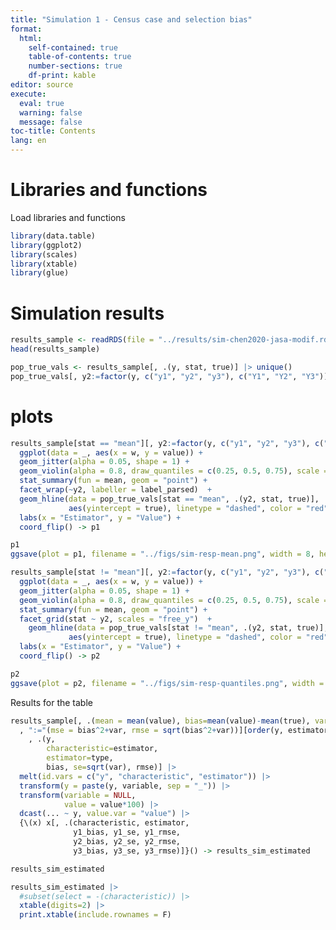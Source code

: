 ```yaml
---
title: "Simulation 1 - Census case and selection bias"
format: 
  html:
    self-contained: true
    table-of-contents: true
    number-sections: true
    df-print: kable
editor: source
execute: 
  eval: true
  warning: false
  message: false
toc-title: Contents
lang: en
---
```


# Libraries and functions

Load libraries and functions 

```r
library(data.table)
library(ggplot2)
library(scales)
library(xtable)
library(glue)
```


# Simulation results


```r
results_sample <- readRDS(file = "../results/sim-chen2020-jasa-modif.rds")
head(results_sample)
```

```r
pop_true_vals <- results_sample[, .(y, stat, true)] |> unique()
pop_true_vals[, y2:=factor(y, c("y1", "y2", "y3"), c("Y1", "Y2", "Y3"))]
```


# plots

```r
results_sample[stat == "mean"][, y2:=factor(y, c("y1", "y2", "y3"), c("Y1", "Y2", "Y3"))] |> 
  ggplot(data = _, aes(x = w, y = value)) +
  geom_jitter(alpha = 0.05, shape = 1) + 
  geom_violin(alpha = 0.8, draw_quantiles = c(0.25, 0.5, 0.75), scale = "width") + 
  stat_summary(fun = mean, geom = "point") + 
  facet_wrap(~y2, labeller = label_parsed)  + 
  geom_hline(data = pop_true_vals[stat == "mean", .(y2, stat, true)], 
             aes(yintercept = true), linetype = "dashed", color = "red") + 
  labs(x = "Estimator", y = "Value") +
  coord_flip() -> p1

p1
ggsave(plot = p1, filename = "../figs/sim-resp-mean.png", width = 8, height = 6)

```

```r
results_sample[stat != "mean"][, y2:=factor(y, c("y1", "y2", "y3"), c("Y1", "Y2", "Y3"))] |> 
  ggplot(data = _, aes(x = w, y = value)) +
  geom_jitter(alpha = 0.05, shape = 1) + 
  geom_violin(alpha = 0.8, draw_quantiles = c(0.25, 0.5, 0.75), scale = "width") + 
  stat_summary(fun = mean, geom = "point") + 
  facet_grid(stat ~ y2, scales = "free_y")  + 
    geom_hline(data = pop_true_vals[stat != "mean", .(y2, stat, true)], 
             aes(yintercept = true), linetype = "dashed", color = "red") + 
  labs(x = "Estimator", y = "Value") + 
  coord_flip() -> p2

p2
ggsave(plot = p2, filename = "../figs/sim-resp-quantiles.png", width = 8, height = 6)

```
Results for the table

```r
results_sample[, .(mean = mean(value), bias=mean(value)-mean(true), var = var(value)), .(y, estimator=stat, type=w)][
  , ":="(mse = bias^2+var, rmse = sqrt(bias^2+var))][order(y, estimator)][
    , .(y, 
        characteristic=estimator,
        estimator=type, 
        bias, se=sqrt(var), rmse)] |> 
  melt(id.vars = c("y", "characteristic", "estimator")) |> 
  transform(y = paste(y, variable, sep = "_")) |> 
  transform(variable = NULL,
            value = value*100) |> 
  dcast(... ~ y, value.var = "value") |> 
  {\(x) x[, .(characteristic, estimator, 
              y1_bias, y1_se, y1_rmse, 
              y2_bias, y2_se, y2_rmse, 
              y3_bias, y3_se, y3_rmse)]}() -> results_sim_estimated

results_sim_estimated
```

```r
results_sim_estimated |> 
  #subset(select = -(characteristic)) |> 
  xtable(digits=2) |> 
  print.xtable(include.rownames = F)
```




